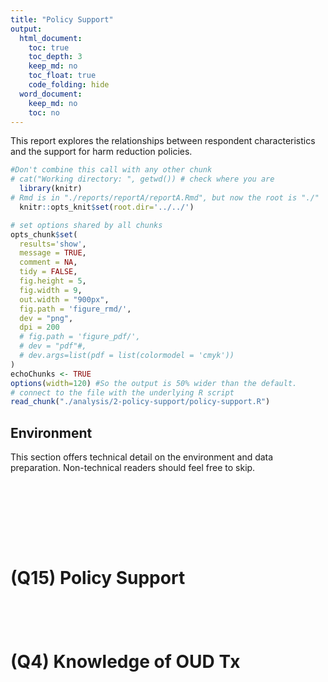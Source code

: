 ```yaml
---
title: "Policy Support"
output:
  html_document:
    toc: true
    toc_depth: 3
    keep_md: no
    toc_float: true
    code_folding: hide
  word_document:
    keep_md: no
    toc: no
---
```

This report explores the relationships between respondent characteristics and the support for harm reduction policies. 

<!-- These two chunks should be added in the beginning of every .Rmd that you want to source an .R script -->
<!--  The 1st mandatory chunck  -->
<!--  Set the working directory to the repository's base directory -->
```r
#Don't combine this call with any other chunk 
# cat("Working directory: ", getwd()) # check where you are
  library(knitr)
# Rmd is in "./reports/reportA/reportA.Rmd", but now the root is "./"
  knitr::opts_knit$set(root.dir='../../') 
```

<!--  The 2nd mandatory chunck  -->
<!-- Set the report-wide options, and point to the external code file. -->
```r
# set options shared by all chunks
opts_chunk$set(
  results='show', 
  message = TRUE,
  comment = NA, 
  tidy = FALSE,
  fig.height = 5, 
  fig.width = 9, 
  out.width = "900px",
  fig.path = 'figure_rmd/',     
  dev = "png",
  dpi = 200
  # fig.path = 'figure_pdf/',     
  # dev = "pdf"#,
  # dev.args=list(pdf = list(colormodel = 'cmyk'))
)
echoChunks <- TRUE
options(width=120) #So the output is 50% wider than the default.
# connect to the file with the underlying R script  
read_chunk("./analysis/2-policy-support/policy-support.R") 
```

## Environment 
This section offers technical detail on the environment and data preparation. Non-technical readers should feel free to skip. 
```r
```

```r
```

```r
```

```r
```

```r
```

```r
```

```r
```

```r
```

# (Q15) Policy Support
```r
```


```r
```

```r
```

```r
```

# (Q4) Knowledge of OUD Tx

```r
```


```r
```

```r
```

```r
```

